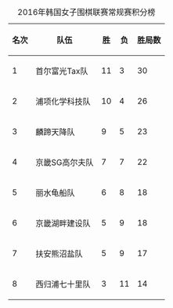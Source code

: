 {|class="wikitable"
|+2016年韩国女子围棋联赛常规赛积分榜
! 名次 !! 队伍 !! 胜 !! 负 !! 胜局数
|-bgcolor=#90EE90
|1||首尔富光Tax队||11||3||30
|-bgcolor=#90EE90
|2||浦项化学科技队||10||4||26
|-bgcolor=#90EE90
|3||麟蹄天降队||9||5||23
|-bgcolor=#90EE90
|4||京畿SG高尔夫队||7||7||22
|-
|5||丽水龟船队||6||8||18
|-
|6||京畿湖畔建设队||5||9||18
|-
|7||扶安熊沼盐队||5||9||17
|-
|8||西归浦七十里队||3||11||14
|}
